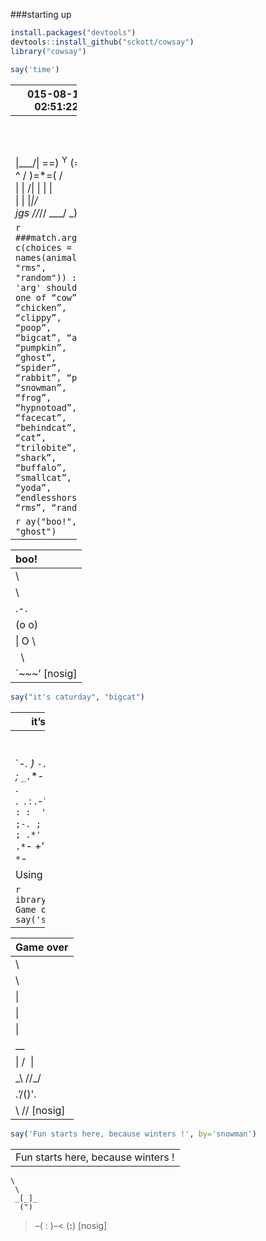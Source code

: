 ###starting up


```r
install.packages("devtools")
devtools::install_github("sckott/cowsay")
library("cowsay")
```

```r
say('time')
```

 -------------- 
2015-08-16 02:51:22 
 --------------
    \
      \
        \
            |\___/|
          ==) ^Y^ (==
            \  ^  /
             )=*=(
            /     \
            |     |
           /| | | |\
           \| | |_|/\
      jgs  //_// ___/
               \_)
  


```r
####match.arg(by, c(choices = names(animals), "rms", "random")) : 
#'arg' should be one of “cow”, “chicken”, “clippy”, “poop”, “bigcat”, “ant”, “pumpkin”, “ghost”, 
#“spider”, “rabbit”, “pig”, “snowman”, “frog”, “hypnotoad”, 
#“facecat”, “behindcat”, “cat”, “trilobite”, “shark”, “buffalo”, “smallcat”, “yoda”, “endlesshorse”, “rms”, “random”
```

```r
say("boo!", "ghost")
```

 ----- 
 boo! 
 ------ 
    \   
     \
     .-.
    (o o)
    | O \
     \   \
      `~~~' [nosig]
      

```r
say("it's caturday", "bigcat")
```
----- 
 it's caturday 
 ------ 
    \   
     \
                \`*-.
                 )  _`-.
                .  : `. .
                : _   '  \
                ; *` _.   `*-._
                `-.-'          `-.
                  ;       `       `.
                  :.       .       \
                  .\  .   :   .-'   .
                  '  `+.;  ;  '      :
                  :  '  |    ;       ;-.
                  ; '   : :`-:     _.`* ;
               .*' /  .*' ; .*`- +'  `*'
     [bug]     `*-*   `*-*  `*-*



-Using piping

```r
library("magrittr")
"Game over" %>% say('spider')
```

 ----- 
 Game over 
 ------ 
    \   
     \
              |
              |
              |
             __
          | /  \ |
         \_\\  //_/
          .'/()\'.
           \\  //  [nosig]






```r
say('Fun starts here, because winters !', by='snowman')
```
 ----- 
 Fun starts here, because winters ! 
 ------ 
    \   
     \
     _[_]_
      (")
  >--( : )--<
    (__:__) [nosig]
